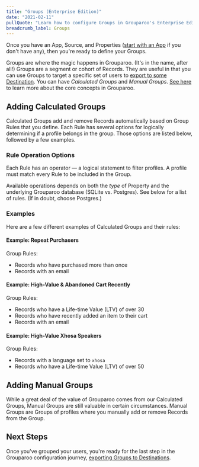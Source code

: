 ```yaml
---
title: "Groups (Enterprise Edition)"
date: "2021-02-11"
pullQuote: "Learn how to configure Groups in Grouparoo's Enterprise Edition."
breadcrumb_label: Groups
---
```


Once you have an App, Source, and Properties ([start with an App](/docs/running/ui-enterprise/apps) if you don't have any), then you're ready to define your Groups.

Groups are where the magic happens in Grouparoo. (It's in the name, after all!) Groups are a segment or cohort of Records. They are useful in that you can use Groups to target a specific set of users to [export to some Destination](/docs/running/ui-enterprise/destinations). You can have _Calculated Groups_ and _Manual Groups_. [See here](/docs/getting-started/product-concepts) to learn more about the core concepts in Grouparoo.

## Adding Calculated Groups

Calculated Groups add and remove Records automatically based on Group Rules that you define. Each Rule has several options for logically determining if a profile belongs in the group. Those options are listed below, followed by a few examples.

### Rule Operation Options

Each Rule has an operator — a logical statement to filter profiles. A profile must match every Rule to be included in the Group.

Available operations depends on both the _type_ of Property and the underlying Grouparoo database (SQLite vs. Postgres). See below for a list of rules. (If in doubt, choose Postgres.)

<RuleOpsTable />

### Examples

Here are a few different examples of Calculated Groups and their rules:

#### Example: Repeat Purchasers

Group Rules:

- Records who have purchased more than once
- Records with an email

<ImageInBrowserFrame
  centered
  alt="Repeat Purchasers"
  src="/images/docs/guides/group-example-01.png"
  width={820}
  height={414}
/>

#### Example: High-Value & Abandoned Cart Recently

Group Rules:

- Records who have a Life-time Value (LTV) of over 30
- Records who have recently added an item to their cart
- Records with an email

<ImageInBrowserFrame
  centered
  alt="High Value"
  src="/images/docs/guides/group-example-02.png"
  width={820}
  height={414}
/>

#### Example: High-Value Xhosa Speakers

Group Rules:

- Records with a language set to `xhosa`
- Records who have a Life-time Value (LTV) of over 50

<ImageInBrowserFrame
  centered
  alt="High Value"
  src="/images/docs/guides/group-example-03.png"
  width={820}
  height={414}
/>

## Adding Manual Groups

While a great deal of the value of Grouparoo comes from our Calculated Groups, Manual Groups are still valuable in certain circumstances. Manual Groups are Groups of profiles where you manually add or remove Records from the Group.

## Next Steps

Once you've grouped your users, you're ready for the last step in the Grouparoo configuration journey, [exporting Groups to Destinations](/docs/running/ui-enterprise/destinations).
